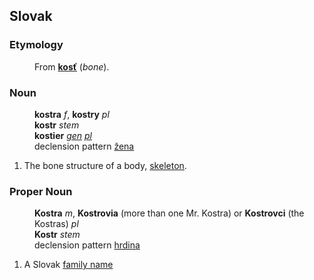==Slovak==
===Etymology===
:From '''[[kosť#Slovak|kosť]]''' (''bone'').
===Noun===
:'''kostra''' ''f'', '''kostry''' ''pl''
:'''kostr''' ''stem''
:'''kostier''' ''[[genitive|gen]] [[plural|pl]]''
:declension pattern [[Slovak declension pattern žena|žena]]
# The bone structure of a body, [[skeleton]].
===Proper Noun===
:'''Kostra''' ''m'', '''Kostrovia''' (more than one Mr. Kostra) or '''Kostrovci''' (the Kostras) ''pl''
:'''Kostr''' ''stem''
:declension pattern [[Slovak declension pattern hrdina|hrdina]]
# A Slovak [[family name]]